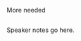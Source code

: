 :::{.callout-important title="response needed"}
More needed
:::

::: {.callout-tip title="response ok"}

:::

:::{.callout-warning title="response for approval"}

:::


::: {.callout-tip}

:::


##  {#slide3-id data-menu-title="Slide 3 title for outline"}

::: {.notes}
Speaker notes go here.
:::
